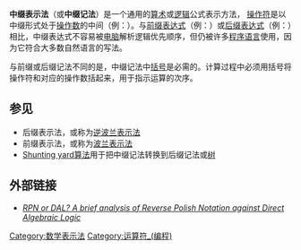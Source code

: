 {{NoteTA|G1=Math|G2=TI}}
{{about|數學的中綴表示法|自然語言的中綴|中缀}}
{{Infobox notation
| logo=[[Image:Infix-dia.svg|125px]]
}}

'''中缀表示法'''（或'''中缀记法'''）是一个通用的[[算术|算术]]或[[逻辑|逻辑]]公式表示方法， [[運算子|操作符]]是以中缀形式处于[[操作数|操作数]]的中间（例：{{波兰表示法|in}}）。与[[前缀表达式|前缀表达式]]（例：{{波兰表示法|pre}}）或[[后缀表达式|后缀表达式]]（例：{{波兰表示法|post}}）相比，中缀表达式不容易被[[电脑|电脑]]解析逻辑优先顺序，但仍被许多[[程序语言|程序语言]]使用，因为它符合大多数自然语言的写法。

与前缀或后缀记法不同的是，中缀记法中[[括号|括号]]是必需的。计算过程中必须用括号将操作符和对应的操作数括起来，用于指示运算的次序。

==参见==
*后缀表示法，或称为[[逆波兰表示法|逆波兰表示法]]
*前缀表示法，或称为[[波兰表示法|波兰表示法]]
*[[Shunting_yard算法|Shunting yard算法]]用于把中缀记法转换到后缀记法或[[树|树]]

==外部链接==
*[http://www.xnumber.com/xnumber/rpn_or_adl.htm ''RPN or DAL? A brief analysis of Reverse Polish Notation against Direct Algebraic Logic'']{{Wayback|url=http://www.xnumber.com/xnumber/rpn_or_adl.htm |date=20170624164945 }}

{{math-stub}}
[[Category:数学表示法|Category:数学表示法]]
[[Category:运算符_(编程)|Category:运算符_(编程)]]